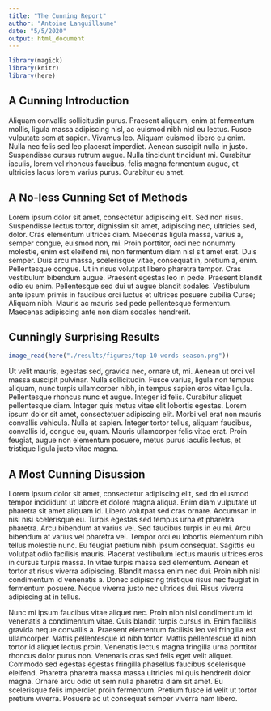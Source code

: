 ```yaml
---
title: "The Cunning Report"
author: "Antoine Languillaume"
date: "5/5/2020"
output: html_document
---
```



```r
library(magick)
library(knitr)
library(here)
```

## A Cunning Introduction

Aliquam convallis sollicitudin purus. Praesent aliquam, enim at fermentum mollis, ligula massa adipiscing nisl, ac euismod nibh nisl eu lectus. Fusce vulputate sem at sapien. Vivamus leo. Aliquam euismod libero eu enim. Nulla nec felis sed leo placerat imperdiet. Aenean suscipit nulla in justo. Suspendisse cursus rutrum augue. Nulla tincidunt tincidunt mi. Curabitur iaculis, lorem vel rhoncus faucibus, felis magna fermentum augue, et ultricies lacus lorem varius purus. Curabitur eu amet.

## A No-less Cunning Set of Methods

Lorem ipsum dolor sit amet, consectetur adipiscing elit. Sed non risus. Suspendisse lectus tortor, dignissim sit amet, adipiscing nec, ultricies sed, dolor. Cras elementum ultrices diam. Maecenas ligula massa, varius a, semper congue, euismod non, mi. Proin porttitor, orci nec nonummy molestie, enim est eleifend mi, non fermentum diam nisl sit amet erat. Duis semper. Duis arcu massa, scelerisque vitae, consequat in, pretium a, enim. Pellentesque congue. Ut in risus volutpat libero pharetra tempor. Cras vestibulum bibendum augue. Praesent egestas leo in pede. Praesent blandit odio eu enim. Pellentesque sed dui ut augue blandit sodales. Vestibulum ante ipsum primis in faucibus orci luctus et ultrices posuere cubilia Curae; Aliquam nibh. Mauris ac mauris sed pede pellentesque fermentum. Maecenas adipiscing ante non diam sodales hendrerit. 

## Cunningly Surprising Results

```r
image_read(here("./results/figures/top-10-words-season.png"))
```

Ut velit mauris, egestas sed, gravida nec, ornare ut, mi. Aenean ut orci vel massa suscipit pulvinar. Nulla sollicitudin. Fusce varius, ligula non tempus aliquam, nunc turpis ullamcorper nibh, in tempus sapien eros vitae ligula. Pellentesque rhoncus nunc et augue. Integer id felis. Curabitur aliquet pellentesque diam. Integer quis metus vitae elit lobortis egestas. Lorem ipsum dolor sit amet, consectetuer adipiscing elit. Morbi vel erat non mauris convallis vehicula. Nulla et sapien. Integer tortor tellus, aliquam faucibus, convallis id, congue eu, quam. Mauris ullamcorper felis vitae erat. Proin feugiat, augue non elementum posuere, metus purus iaculis lectus, et tristique ligula justo vitae magna. 

## A Most Cunning Disussion

Lorem ipsum dolor sit amet, consectetur adipiscing elit, sed do eiusmod tempor incididunt ut labore et dolore magna aliqua. Enim diam vulputate ut pharetra sit amet aliquam id. Libero volutpat sed cras ornare. Accumsan in nisl nisi scelerisque eu. Turpis egestas sed tempus urna et pharetra pharetra. Arcu bibendum at varius vel. Sed faucibus turpis in eu mi. Arcu bibendum at varius vel pharetra vel. Tempor orci eu lobortis elementum nibh tellus molestie nunc. Eu feugiat pretium nibh ipsum consequat. Sagittis eu volutpat odio facilisis mauris. Placerat vestibulum lectus mauris ultrices eros in cursus turpis massa. In vitae turpis massa sed elementum. Aenean et tortor at risus viverra adipiscing. Blandit massa enim nec dui. Proin nibh nisl condimentum id venenatis a. Donec adipiscing tristique risus nec feugiat in fermentum posuere. Neque viverra justo nec ultrices dui. Risus viverra adipiscing at in tellus.

Nunc mi ipsum faucibus vitae aliquet nec. Proin nibh nisl condimentum id venenatis a condimentum vitae. Quis blandit turpis cursus in. Enim facilisis gravida neque convallis a. Praesent elementum facilisis leo vel fringilla est ullamcorper. Mattis pellentesque id nibh tortor. Mattis pellentesque id nibh tortor id aliquet lectus proin. Venenatis lectus magna fringilla urna porttitor rhoncus dolor purus non. Venenatis cras sed felis eget velit aliquet. Commodo sed egestas egestas fringilla phasellus faucibus scelerisque eleifend. Pharetra pharetra massa massa ultricies mi quis hendrerit dolor magna. Ornare arcu odio ut sem nulla pharetra diam sit amet. Eu scelerisque felis imperdiet proin fermentum. Pretium fusce id velit ut tortor pretium viverra. Posuere ac ut consequat semper viverra nam libero.